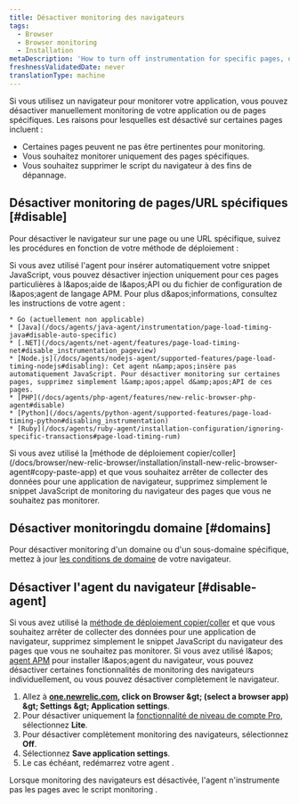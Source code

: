 ```yaml
---
title: Désactiver monitoring des navigateurs
tags:
  - Browser
  - Browser monitoring
  - Installation
metaDescription: 'How to turn off instrumentation for specific pages, or disable the browser agent completely.'
freshnessValidatedDate: never
translationType: machine
---
```


Si vous utilisez un navigateur pour monitorer votre application, vous pouvez désactiver manuellement monitoring de votre application ou de pages spécifiques. Les raisons pour lesquelles <InlinePopover type="browser" />est désactivé sur certaines pages incluent :

* Certaines pages peuvent ne pas être pertinentes pour monitoring.
* Vous souhaitez monitorer uniquement des pages spécifiques.
* Vous souhaitez supprimer le script du navigateur à des fins de dépannage.

## Désactiver monitoring de pages/URL spécifiques [#disable]

Pour désactiver le navigateur sur une page ou une URL spécifique, suivez les procédures en fonction de votre méthode de déploiement :

<CollapserGroup>
  <Collapser id="agent" title="déployé avec l'agent APM sélectionné">
    Si vous avez utilisé l'agent <InlinePopover type="apm" />pour insérer automatiquement votre snippet JavaScript, vous pouvez désactiver injection uniquement pour ces pages particulières à l&amp;apos;aide de l&amp;apos;API ou du fichier de configuration de l&amp;apos;agent de langage APM. Pour plus d&amp;apos;informations, consultez les instructions de votre agent :

    * Go (actuellement non applicable)
    * [Java](/docs/agents/java-agent/instrumentation/page-load-timing-java#disable-auto-specific)
    * [.NET](/docs/agents/net-agent/features/page-load-timing-net#disable_instrumentation_pageview)
    * [Node.js](/docs/agents/nodejs-agent/supported-features/page-load-timing-nodejs#disabling): Cet agent n&amp;apos;insère pas automatiquement JavaScript. Pour désactiver monitoring sur certaines pages, supprimez simplement l&amp;apos;appel d&amp;apos;API de ces pages.
    * [PHP](/docs/agents/php-agent/features/new-relic-browser-php-agent#disable)
    * [Python](/docs/agents/python-agent/supported-features/page-load-timing-python#disabling_instrumentation)
    * [Ruby](/docs/agents/ruby-agent/installation-configuration/ignoring-specific-transactions#page-load-timing-rum)
  </Collapser>

  <Collapser id="copy-paste" title="déployer avec la méthode copier/coller">
    Si vous avez utilisé la [méthode de déploiement copier/coller](/docs/browser/new-relic-browser/installation/install-new-relic-browser-agent#copy-paste-app) et que vous souhaitez arrêter de collecter des données pour une application de navigateur, supprimez simplement le snippet JavaScript de monitoring du navigateur des pages que vous ne souhaitez pas monitorer.
  </Collapser>
</CollapserGroup>

## Désactiver monitoringdu domaine [#domains]

Pour désactiver monitoring d'un domaine ou d'un sous-domaine spécifique, mettez à jour [les conditions de domaine](/docs/browser/new-relic-browser/configuration/monitor-or-block-specific-domains-subdomains) de votre navigateur.

## Désactiver l'agent du navigateur [#disable-agent]

Si vous avez utilisé la [méthode de déploiement copier/coller](/docs/browser/new-relic-browser/installation/install-new-relic-browser-agent#copy-paste-app) et que vous souhaitez arrêter de collecter des données pour une application de navigateur, supprimez simplement le snippet JavaScript du navigateur des pages que vous ne souhaitez pas monitorer. Si vous avez utilisé l&amp;apos; [agent APM](/docs/browser/new-relic-browser/installation/install-new-relic-browser-agent#select-apm-app) pour installer l&amp;apos;agent du navigateur, vous pouvez désactiver certaines fonctionnalités de monitoring des navigateurs individuellement, ou vous pouvez désactiver complètement le navigateur.

1. Allez à <DNT>**[one.newrelic.com](https://one.newrelic.com/all-capabilities), click on Browser &amp;gt; (select a browser app) &amp;gt; Settings &amp;gt; Application settings**</DNT>.
2. Pour désactiver uniquement la [fonctionnalité de niveau de compte Pro](/docs/browser/new-relic-browser/getting-started/new-relic-browser), sélectionnez <DNT>**Lite**</DNT>.
3. Pour désactiver complètement monitoring des navigateurs, sélectionnez <DNT>**Off**</DNT>.
4. Sélectionnez <DNT>**Save application settings**</DNT>.
5. Le cas échéant, redémarrez votre agent <InlinePopover type="apm" />.

Lorsque monitoring des navigateurs est désactivée, l'agent n'instrumente pas les pages avec le script monitoring .